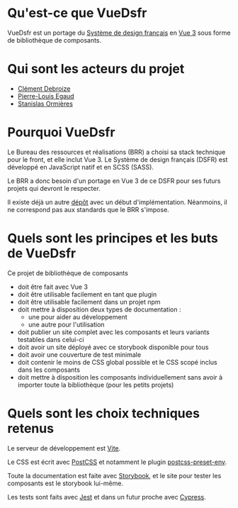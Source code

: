 
<Meta title="Docs/Intro" />

# Qu'est-ce que VueDsfr

VueDsfr est un portage du [Système de design français](https://www.systeme-de-design.gouv.fr/)
en [Vue 3](https://v3.vuejs.org/) sous forme de bibliothèque de composants.

# Qui sont les acteurs du projet

- [Clément Debroize](mailto:clement.debroize@interieur.gouv.fr)
- [Pierre-Louis Egaud](mailto:pierre.egaud@gmail.com)
- [Stanislas Ormières](mailto:stan@stormier.ninja)

# Pourquoi VueDsfr

Le Bureau des ressources et réalisations (BRR) a choisi sa stack technique pour le front, et elle inclut
Vue 3. Le Système de design français (DSFR) est développé en JavaScript natif et en SCSS (SASS).

Le BRR a donc besoin d'un portage en Vue 3 de ce DSFR pour ses futurs projets qui devront le respecter.

Il existe déjà un autre [dépôt](https://github.com/ac-lyon-dev/vue-gouv-fr) avec un début d'implémentation.
Néanmoins, il ne correspond pas aux standards que le BRR s'impose.

# Quels sont les principes et les buts de VueDsfr

Ce projet de bibliothèque de composants

- doit être fait avec Vue 3
- doit être utilisable facilement en tant que plugin
- doit être utilisable facilement dans un projet npm
- doit mettre à disposition deux types de documentation :
  - une pour aider au développement
  - une autre pour l'utilisation
- doit publier un site complet avec les composants et leurs variants testables dans celui-ci
- doit avoir un site déployé avec ce storybook disponible pour tous
- doit avoir une couverture de test minimale
- doit contenir le moins de CSS global possible et le CSS scopé inclus dans les composants
- doit mettre à disposition les composants individuellement sans avoir à importer toute la bibliothèque
  (pour les petits projets)

# Quels sont les choix techniques retenus

Le serveur de développement est [Vite](https://vitejs.dev).

Le CSS est écrit avec [PostCSS](https://postcss.org/) et notamment le plugin [postcss-preset-env](https://preset-env.cssdb.org/).

Toute la documentation est faite avec [Storybook](https://storybook.js.org/), et le site pour tester les composants
est le storybook lui-même.

Les tests sont faits avec [Jest](https://jestjs.io) et dans un futur proche avec [Cypress](https://www.cypress.io/).
